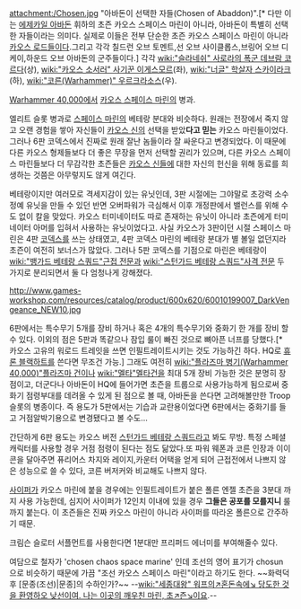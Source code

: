 {{{+1 '''Chosen Chaos Space Marines'''}}}

attachment:/Chosen.jpg
"아바돈이 선택한 자들(Chosen of Abaddon)".[* 다만 이는 [[에제카일 아바돈]] 휘하의 초즌 카오스 스페이스 마린이 아니라, 아바돈이 특별히 선택한 자들이라는 의미다. 실제로 이들은 전부 단순한 초즌 카오스 스페이스 마린이 아니라 [[카오스 로드]]들이다.그리고 각각 칠드런 오브 토멘트,선 오브 사이클롭스,브링어 오브 디케이,하운드 오브 아바돈의 군주들이다.]  각각 [[wiki:"슬라네쉬" 사로라의 폭군 데브람 코르다]](상), [[wiki:"카오스 소서러" 사기꾼 이게스모르]](좌), [[wiki:"너글" 학살자 스카이라크]](하), [[wiki:"코른(Warhammer)" 우르크라소스]](우).

[[Warhammer 40,000]]에서 [[카오스 스페이스 마린]]의 병과.

엘리트 슬롯 병과로 [[스페이스 마린]]의 베테랑 분대와 비슷하다. 원래는 전장에서 죽지 않고 오랜 경험을 쌓아 자신들이 [[카오스 신]]의 선택을 받았'''다고 믿는''' 카오스 마린들이었다. 그러나 6판 코덱스에서 진짜로 원래 잘난 놈들이라 잘 싸운다고 변경되었다. 이 때문에 다른 카오스 형제들보다 더 좋은 무장을 먼저 선택할 권리가 있으며, 다른 카오스 스페이스 마린들보다 더 무감각한 초즌들은 [[카오스 신]]들에 대한 자신의 헌신을 위해 동료를 희생하는 것쯤은 아무렇지도 않게 여긴다.

베테랑이지만 여러모로 격세지감이 있는 유닛인데, 3판 시절에는 그야말로 초강력 소수정예 유닛을 만들 수 있던 반면 오버파워가 극심해서 이후 개정판에서 밸런스를 위해 수도 없이 칼을 맞았다. 카오스 터미네이터도 따로 존재하는 유닛이 아니라 초즌에게 터미네이터 아머를 입혀서 사용하는 유닛이었다고. 사실 카오스가 3판이던 시절 스페이스 마린은 4판 [[코덱스]]를 쓰는 상태였고, 4판 코덱스 마린의 베테랑 분대가 별 볼일 없던지라 초즌이 여전히 보너스가 많았다. 그러나 5판 코덱스를 기점으로 마린은 베테랑이 [[wiki:"뱅가드 베테랑 스쿼드"근접 전문]]과 [[wiki:"스턴가드 베테랑 스쿼드"사격 전문]] 두 가지로 분리되면서 둘 다 엄청나게 강해졌다.

http://www.games-workshop.com/resources/catalog/product/600x620/60010199007_DarkVengeance_NEW10.jpg

6판에서는 특수무기 5개를 장비 하거나 혹은 4개의 특수무기와 중화기 한 개를 장비 할 수 있다. 이외의 점은 5판과 똑같으나 잠입 룰이 빠진 것으로 뼈아픈 너프를 당했다.[* 카오스 고유의 워로드 트레잇을 쓰면 인필트레이트시키는 것도 가능하긴 하다. HQ로 [[휴론 블랙하트]]를 쓴다면 무조건 가능.] 그래도 여전히 [[wiki:"플라즈마 병기(Warhammer 40,000)"플라즈마 건]]이나 [[wiki:"멜타"멜타건]]을 최대 5개 장비 가능한 것은 분명히 장점이고, 더군다나 아바돈이 HQ에 들어가면 초즌을 트룹으로 사용가능하게 됨으로써 중화기 점령부대를 데려올 수 있게 된 점으로 볼 때, 아바돈을 쓴다면 고려해볼만한 Troop 슬롯의 병종이다. 즉 용도가 5판에서는 기습과 교란용이었다면 6판에서는 중화기를 들고 거점알박기용으로 변경됐다고 볼 수도...

간단하게 6판 용도는 카오스 버전 [[스턴가드 베테랑 스쿼드]]라고 봐도 무방. 특정 스페셜 캐릭터를 사용할 경우 거점 점령이 된다는 점도 닮았다.또 파워 웨폰과 코른 인장과 이이콘을 달아주면 퓨리어스 차지와 레이지,카운터 어택을 얻게 되어 근접전에서 나쁘지 않은 성능으로 쓸 수 있다, 코른 버저커와 비교해도 나쁘지 않다.

[[사이퍼]]가 카오스 마린에 붙을 경우에는 인필트레이트가 붙은 폴른 엔젤 초즌을 3분대 까지 사용 가능한데, 심지어 사이퍼가 12인치 이내에 있을 경우 '''그들은 공포를 모를지니''' 룰까지 붙는다. 이 초즌들은 진짜 카오스 마린이 아니라 사이퍼를 따라온 폴른으로 간주하기 때문.

크림슨 슬로터 서플먼트를 사용한다면 1분대만 프리퍼드 에너미를 부여해줄수 있다.


여담으로 철자가 'chosen chaos space marine' 인데 조선의 영어 표기가 chosun 으로 비슷하기 때문에 가끔 "조선 카오스 스페이스 마린"이라고 하기도 한다. ~~화력덕후 [문종(조선)|문종]의 수하인가?~~ --[[wiki:"세종대왕" 워프의↗혼돈속에↘ 당도한 것을 환영하오 낮선이여. 나는 이곳의 깨우친 마린, 초↗즌↘이요]].--
